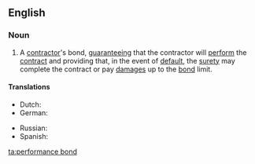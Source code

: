 ==English==

===Noun===
{{en-noun|head=[[performance]] [[bond]]}}

# {{legal}} A [[contractor]]'s bond, [[guarantee]]ing that the contractor will [[perform]] the [[contract]] and providing that, in the event of [[default]], the [[surety]] may complete the contract or pay [[damages]] up to the [[bond]] limit.

====Translations====
{{trans-top|a contractor's bond}}
* Dutch: {{t-|nl|dwangsom|f}}
* German: {{t-|de|Erfüllungsgarantie|f}}
{{trans-mid}}
* Russian: {{t-|ru|гарантия исполнения обязательств|f|tr=garántija ispolnénija objazátel’stv}}
* Spanish: {{t-|es|fianza de cumplimiento|f}}
{{trans-bottom}}

[[ta:performance bond]]
